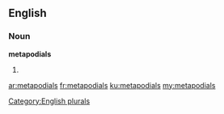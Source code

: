 ==English==

===Noun===
'''metapodials'''

# {{plural of|metapodial}}

[[Category:English plurals]]

[[ar:metapodials]]
[[fr:metapodials]]
[[ku:metapodials]]
[[my:metapodials]]